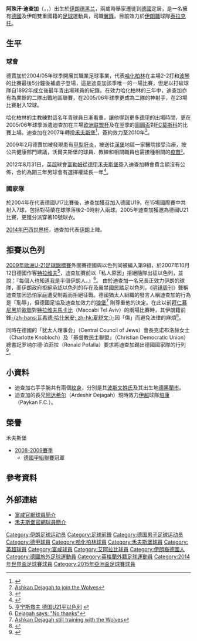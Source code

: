 {{noteTA
|G1=德甲
|G2=EPL
|G3=足球
|G4=卡塔尔星级足球联赛
|G5=uefa
|T=zh-hans:阿什坎·德贾加;zh-hk:阿殊汗·迪查加;zh-tw:阿什坎·德賈加;
|1=zh-hans:阿什坎·德贾加;zh-hk:阿殊汗·迪查加;zh-tw:阿什坎·德賈加;
|2=zh-hans:德贾加;zh-hk:迪查加;zh-tw:德賈加;
|3=zh-hans:欧洲联盟杯; zh-hk:歐洲足協盃
|4=zh-hans:国际托托杯; zh-hk:圖圖盃;
|5=zh-hans:预选赛; zh-hk:外圍賽;
}}
{{Infobox football biography
| name                 = 阿什坎·德賈加<br />''Ashkan Dejagah''
| image                = Ashkan Dejagah 2018.jpg
| caption              = 2018年代表伊朗隊的迪查加
| image_size           = 250
| fullname             = Seyed Ashkan Dejagah<ref>{{cite web | title = List of Players under Written Contract Registered Between 01/09/2012 and 30/09/2012 | url = http://www.thefa.com/~/media/Files/TheFAPortal/governance-docs/registrations/september-2012.ashx | publisher = The Football Association | format = PDF | accessdate = 19 June 2013 | archive-date = 2018-09-26 | archive-url = https://web.archive.org/web/20180926214446/http://www.thefa.com/~/media/Files/TheFAPortal/governance-docs/registrations/september-2012.ashx | dead-url = no }}</ref>
| height               = {{height|m=1.81}}
| birth_date           = {{birth date and age|1986|7|5|df=y}}
| birth_place          = {{IRI}}[[德黑兰|德黑兰]]
| currentclub          =  [[大不里士拖拉機足球俱樂部|泰拉克托]]
| clubnumber           = 21
| position            = [[中場|翼鋒]]
| youthyears1   = | youthclubs1   = [[Reinickendorfer_Füchse|Reinickendorfer Füchse]]
| youthyears2   = 1999–2000 | youthclubs2   = [[柏林普鲁士网球俱乐部|柏林普鲁士网球]]
| youthyears3   = 2000–2004 | youthclubs3   = [[柏林赫塔體育俱樂部|柏林赫塔]]
| years1   = 2004–2007 | clubs1   = {{le|哈化柏林二隊|Hertha BSC II}}      | caps1   = 56  | goals1   = 21
| years2   = 2004–2007 | clubs2   = [[柏林赫塔體育俱樂部|柏林赫塔]]         | caps2   = 26  | goals2   = 1
| years3   = 2007–2012 | clubs3   = [[沃尔夫斯堡足球俱乐部|沃尔夫斯堡]]      | caps3   = 131 | goals3   = 18
| years4   = 2012–2014 | clubs4   = [[富勒姆足球俱乐部|富勒姆]] | caps4   = 44  | goals4   = 6
| years5   = 2014–2017 | clubs5   = [[多哈艾阿拉比體育俱樂部|阿尔阿拉比]] | caps5   = 45 | goals5   = 9
| years6   = 2017    
| clubs6   = [[沃尔夫斯堡足球俱乐部|沃尔夫斯堡]]        
| caps6   = 0 
| goals6   = 0
| years7   = 2017     
| clubs7   = [[沃尔夫斯堡足球俱乐部|沃尔夫斯堡二隊]]   
| caps7   = 2 
| goals7 = 0
|years8   = 2018
| clubs8   = [[諾定咸森林|諾定咸森林]]   
| caps8   = 1
| goals8 = 0
|years9   = 2018-
| clubs9   = [[大不里士拖拉機足球俱樂部|泰拉克托]]   
| caps9   = 10
| goals9 = 1
| nationalyears1   =  2002–2003| nationalteam1   = [[德国青年国家足球队|德國U17]] | nationalcaps1   = 10 | nationalgoals1   = 4
| nationalyears2   =  2003–2004 | nationalteam2   = [[德国青年国家足球队|德國U18]] | nationalcaps2   = 4 | nationalgoals2   = 2
| nationalyears3   =  2004| nationalteam3   = [[德国青年国家足球队|德國U19]] | nationalcaps3   = 11 | nationalgoals3   = 3
| nationalyears4   =  2004–2005| nationalteam4   = [[德国青年国家足球队|德國U20]] | nationalcaps4   = 5 | nationalgoals4   = 2
| nationalyears5   = 2005–2009 | nationalteam5  = [[德國21歲以下國家足球隊|德國U21]] | nationalcaps5  = 20 | nationalgoals5   = 4
| nationalyears6  = 2012– | nationalteam6  = [[伊朗國家男子足球隊|伊朗]] | nationalcaps6  = 52 | nationalgoals6  = 10
| medaltemplates      = 
| club-update         = 2018年12月1日
| nationalteam-update = 2019年1月7日
}}
'''阿殊汗·迪查加'''（{{PerB|اشكان دژاگاه}}，{{lang-de|Ashkan Dejagah}}，{{bd|1986年|7月5日|catidx=Dejagah, Ashkan}}）出生於[[伊朗|伊朗]][[德黑兰|德黑兰]]，兩歲時舉家遷徙到[[德國|德國]]定居，是一名擁有[[德國|德國]]及伊朗雙重國籍的[[足球|足球]]運動員，司職[[中場|翼鋒]]。目前效力於[[伊朗職業足球聯賽|伊朗職]]球隊[[大不里士拖拉機足球俱樂部|泰拉克托]]。

==生平==
===球會===
德賈加於2004/05年球季開展其職業足球事業，代表[[柏林赫塔足球俱乐部|哈化柏林]]在主場2-2打和[[波鸿足球俱乐部|波琴]]的比賽最後5分鐘後補處子登場，這是迪查加該季唯一的一場比賽，但足以打破球隊自1892年成立後最年青出場球員的紀錄。在效力哈化柏林的三年中，迪查加亦有為業餘的二隊出戰地區聯賽，在2005/06年球季更成為二隊的神射手，在23場比賽射入12球。

哈化柏林的主教練{{le|法尔科·格茨|Falko Götz}}對這名年青球員日漸看重，讓他得到更多[[德甲|德甲]]的出場時間，更在2005/06年球季派遣迪查加在三場[[欧洲联盟杯|欧洲联盟杯]]及在翌季的[[歐洲足協圖圖盃|圖圖盃]]對[[莫斯科足球俱乐部|FC莫斯科]]的比賽上場。迪查加在2007年轉投[[沃尔夫斯堡足球俱乐部|禾夫斯堡]]<ref>{{Cite web |url=http://dfo.cn/dfo/show.asp?id=5544 |title=德贾加签约沃尔夫斯堡 薪水两倍于赫塔 |accessdate=2007-10-12 |archive-date=2007-09-30 |archive-url=https://web.archive.org/web/20070930024210/http://dfo.cn/dfo/show.asp?id=5544 |dead-url=no }}</ref>，簽約效力至2010年<ref>[http://www.vflwolfsburg.de/52383+M5f4bfe24676.html Ashkan Dejagah to join the Wolves]{{dead link|date=2018年5月 |bot=InternetArchiveBot |fix-attempted=yes }}</ref>。

2009年2月德賈加被發現患有[[甲型肝炎|甲型肝炎]]，被送往[[漢堡|漢堡]]地區一家醫院接受治療，按公共健康部門建議，沃爾夫斯堡的球員、教練和相關職員也需接種相關的[[疫苗|疫苗]]<small><ref>{{cite news |url=http://www.dfo.cn/dfo/show.asp?id=8799 |title=德贾加身患甲型肝炎 狼堡小将住院治疗 |publisher=德国足球在线 |date=2009-02-05 |accessdate=2009-02-09 }}{{dead link|date=2018年5月 |bot=InternetArchiveBot |fix-attempted=yes }}{{zh-hans}}</ref></small>。

2012年8月31日，[[英超|英超]]球會[[富勒姆足球俱乐部|富勒姆]]從[[德甲|德甲]][[沃尔夫斯堡足球俱乐部|禾夫斯堡]]簽入迪查加轉會費金額沒有公佈，合約為期三年另球會有選擇權延長一年<ref>{{cite news |language=en |url=http://www.fulhamfc.com/news/2012/august/31/fulham-sign-dejagah |title=Fulham Sign Dejagah |publisher=''Fulham Football Club'' |date=2012-08-31 |accessdate=2013-11-04 |archive-date=2018-10-02 |archive-url=https://web.archive.org/web/20181002111239/http://www.fulhamfc.com/news/2012/august/31/fulham-sign-dejagah |dead-url=yes }}</ref>。

===國家隊===
於2004年在代表德國U17比賽後，迪查加獲召加入德國U19，在15場國際賽中共射入7球，包括對荷蘭在球隊落後2-0時射入兩球。2005年迪查加獲邀為德國U21比賽，更獲分派穿著10號球衣。

[[2014年巴西世界杯|2014年巴西世界杯]]，迪查加代表[[伊朗國家足球隊|伊朗]]上陣。

==拒賽以色列==
[[歐洲U-21足球錦標賽|2009年歐洲U-21足球錦標賽]]外圍賽德國與以色列同被編入第9組，於2007年10月12日德國作客[[特拉维夫|特拉维夫]]<ref>[http://www.dfo.cn/dfo/show.asp?id=6924 亨宁斯救主 德国U21平以色列] {{webarchive|url=https://web.archive.org/web/20080531163817/http://www.dfo.cn/dfo/show.asp?id=6924 |date=2008-05-31 }}</ref>，迪查加賽前以「私人原因」拒絕隨隊出征以色列，並說：『每個人也知道我是半個伊朗人。』<ref>[http://www.vflwolfsburg.de/50543+M53c893c8e60.html Dejagah says: "No thanks"]{{dead link|date=2018年5月 |bot=InternetArchiveBot |fix-attempted=yes }}</ref>。 由於迪查加一名兄長正效力伊朗的球隊，而伊朗政府拒絕承認以色列的存在及嚴禁國民踏足以色列，《[[明镜|明镜周刊]]》聲稱迪查加因恐怕家庭遭受制裁而拒絕征戰。德國猶太人組織的發言人稱迪查加的行為是「恥辱」，但德國足協及迪查加效力的[[沃尔夫斯堡足球俱乐部|狼堡]]<ref>[http://www.vflwolfsburg.de/50543+M5e472c25fa3.html Ashkan Dejagah still training with the Wolves]{{dead link|date=2018年5月 |bot=InternetArchiveBot |fix-attempted=yes }}</ref>
則尊重他的決定。在此以前[[拜仁慕尼黑足球俱乐部|拜仁慕尼黑]]於[[歐聯|歐聯]]對[[特拉维夫馬卡比|特拉维夫馬卡比]]（Maccabi Tel Aviv）的兩場比賽時，其伊朗籍前鋒[[瓦希德·哈什米安|-{zh-hans:瓦希德·哈什米安; zh-hk:夏舒文;}-]]因「傷」而避免法律的麻煩<ref>{{cite web | url = http://www.spiegel.de/sport/fussball/0,1518,510136,00.html | title = Zentralrat empört über "privaten Judenboykott" | language = de | publisher = Spiegel Online | accessdate = 2007-10-09 | date = 2007-10-09 | archive-date = 2007-10-08 | archive-url = https://web.archive.org/web/20071008120652/http://www.spiegel.de/sport/fussball/0,1518,510136,00.html | dead-url = no }}</ref>。

同時在德國的「犹太人理事会」（Central Council of Jews）會長克诺布洛赫女士（Charlotte Knobloch）及「基督教民主聯盟」（Christian Democratic Union）總書記罗纳尔德·泊菲拉（Ronald Pofalla）要求將迪查加踢出德國國家隊的行列<ref>{{cite web | url = http://www.welt.de/sport/article1247193/Zentralrat_der_Juden_fordert_Dejagah-Ausschluss.html | title = Der Fall Ashkan Dejagah wird zu einem Politikum | language = de | publisher = Welt | accessdate = 2007-10-09 | date = 2007-10-09 | archive-date = 2007-10-11 | archive-url = https://web.archive.org/web/20071011032231/http://www.welt.de/sport/article1247193/Zentralrat_der_Juden_fordert_Dejagah-Ausschluss.html | dead-url = no }}</ref>。

==小資料==
*迪查加右手手腕共有兩個[[紋身|紋身]]，分別是其[[波斯文|波斯文]][[姓氏|姓氏]]及其出生地[[德黑蘭市|德黑蘭市]]。
*迪查加的長兄[[Ardeshir_Dejagah|阿达希尔]]（Ardeshir Dejagah）現時效力[[伊朗足球超級聯賽|伊超]]球隊[[Paykan_F.C.|培康]]（Paykan F.C.）。

==榮譽==
;禾夫斯堡
*[[2008年至2009年德國足球甲級聯賽|2008-2009賽季]]
**[[德甲|德國甲組聯賽]]冠軍

==參考資料==
<div class="references-small">
<references />
</div>{{Reflist}}

==外部連結==
* [https://web.archive.org/web/20131105000244/http://www.fulhamfc.com/the-teams/first-team/ashkan-dejagah#statistics 富咸官網球員簡介]
* [https://web.archive.org/web/20071011034413/http://www.vflwolfsburg.de/8546.html 禾夫斯堡官網球員簡介]

{{2009年歐洲U21足球錦標賽德國U21參賽名單}}
{{2014年世界杯足球赛伊朗参赛名单}}
{{2018年世界盃足球賽伊朗參賽名單}}

{{DEFAULTSORT:Dejagah, Ashkan}}
[[Category:伊朗足球运动员|Category:伊朗足球运动员]]
[[Category:足球前鋒|Category:足球前鋒]]
[[Category:德国男子足球运动员|Category:德国男子足球运动员]]
[[Category:德甲球員|Category:德甲球員]]
[[Category:哈化柏林球員|Category:哈化柏林球員]]
[[Category:禾夫斯堡球員|Category:禾夫斯堡球員]]
[[Category:英超球員|Category:英超球員]]
[[Category:富咸球員|Category:富咸球員]]
[[Category:艾阿拉比球員|Category:艾阿拉比球員]]
[[Category:伊朗裔德國人|Category:伊朗裔德國人]]
[[Category:德國旅外足球運動員|Category:德國旅外足球運動員]]
[[Category:英格蘭外籍足球運動員|Category:英格蘭外籍足球運動員]]
[[Category:2014年世界盃足球賽球員|Category:2014年世界盃足球賽球員]]
[[Category:2015年亞洲盃足球賽球員|Category:2015年亞洲盃足球賽球員]]